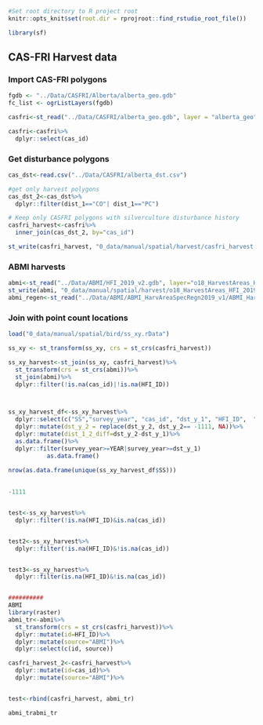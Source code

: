 
```r
#Set root directory to R project root
knitr::opts_knit$set(root.dir = rprojroot::find_rstudio_root_file())
```



```r
library(sf)
```


## CAS-FRI Harvest data

### Import CAS-FRI polygons
```r
fgdb <- "../Data/CASFRI/Alberta/alberta_geo.gdb"
fc_list <- ogrListLayers(fgdb)

casfri<-st_read("../Data/CASFRI/alberta_geo.gdb", layer = "alberta_geo")

casfri<-casfri%>%
  dplyr::select(cas_id)
```


### Get disturbance polygons
```r
cas_dst<-read.csv("../Data/CASFRI/alberta_dst.csv")

#get only harvest polygons
cas_dst_2<-cas_dst%>%
  dplyr::filter(dist_1=="CO"| dist_1=="PC")

# Keep only CASFRI polygons with silverculture disturbance history
casfri_harvest<-casfri%>%
  inner_join(cas_dst_2, by="cas_id")

st_write(casfri_harvest, "0_data/manual/spatial/harvest/casfri_harvest.shp")
```


### ABMI harvests 
```r
abmi<-st_read("../Data/ABMI/HFI_2019_v2.gdb", layer="o18_HarvestAreas_HFI_2019")
st_write(abmi, "0_data/manual/spatial/harvest/o18_HarvestAreas_HFI_2019.shp")
abmi_regen<-st_read("../Data/ABMI/ABMI_HarvAreaSpecRegn2019_v1/ABMI_HarvestArea_SpectralRegeneration_2019_v1.shp")
```


### Join with point count locations
```r
load("0_data/manual/spatial/bird/ss_xy.rData")

ss_xy <- st_transform(ss_xy, crs = st_crs(casfri_harvest))

ss_xy_harvest<-st_join(ss_xy, casfri_harvest)%>%
  st_transform(crs = st_crs(abmi))%>%
  st_join(abmi)%>%
  dplyr::filter(!is.na(cas_id)|!is.na(HFI_ID)) 



ss_xy_harvest_df<-ss_xy_harvest%>%
  dplyr::select(c("SS","survey_year", "cas_id", "dst_y_1", "HFI_ID",  "YEAR", "dist_2", "dst_y_2", "dst_xt_p_1", "Mdfr_Yr"))%>%
  dplyr::mutate(dst_y_2 = replace(dst_y_2, dst_y_2== -1111, NA))%>%
  dplyr::mutate(dist_1_2_diff=dst_y_2-dst_y_1)%>%
  as.data.frame()%>%
  dplyr::filter(survey_year>=YEAR|survey_year>=dst_y_1)
           as.data.frame()

nrow(as.data.frame(unique(ss_xy_harvest_df$SS)))
           
           
-1111


test<-ss_xy_harvest%>%
  dplyr::filter(!is.na(HFI_ID)&is.na(cas_id))


test2<-ss_xy_harvest%>%
  dplyr::filter(!is.na(HFI_ID)&!is.na(cas_id))


test3<-ss_xy_harvest%>%
  dplyr::filter(is.na(HFI_ID)&!is.na(cas_id))


##########
ABMI
library(raster)
abmi_tr<-abmi%>%
  st_transform(crs = st_crs(casfri_harvest))%>%
  dplyr::mutate(id=HFI_ID)%>%
  dplyr::mutate(source="ABMI")%>%
  dplyr::select(c(id, source))

casfri_harvest_2<-casfri_harvest%>%
  dplyr::mutate(id=cas_id)%>%
  dplyr::mutate(source="ABMI")%>%


test<-rbind(casfri_harvest, abmi_tr)

abmi_trabmi_tr

```



